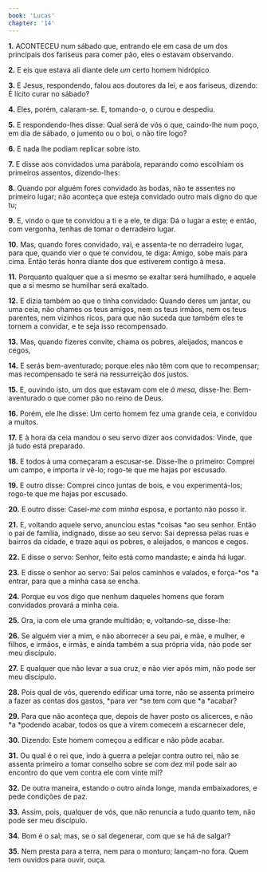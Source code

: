 ```yaml
---
book: 'Lucas'
chapter: '14'
---
```


**1.** ACONTECEU num sábado que, entrando ele em casa de um dos principais dos fariseus para comer pão, eles o estavam observando.

**2.** E eis que estava ali diante dele *um* certo homem hidrópico.

**3.** E Jesus, respondendo, falou aos doutores da lei, e aos fariseus, dizendo: É lícito curar no sábado?

**4.** Eles, porém, calaram-se. E, tomando-*o,* o curou e despediu.

**5.** E respondendo-lhes disse: Qual será de vós o que, caindo-lhe num poço, em dia de sábado, o jumento ou o boi, o não tire logo?

**6.** E nada lhe podiam replicar sobre isto.

**7.** E disse aos convidados uma parábola, reparando como escolhiam os primeiros assentos, dizendo-lhes:

**8.** Quando por alguém fores convidado às bodas, não te assentes no primeiro lugar; não aconteça que esteja convidado outro mais digno do que tu;

**9.** E, vindo o que te convidou a ti e a ele, te diga: Dá o lugar a este; e então, com vergonha, tenhas de tomar o derradeiro lugar.

**10.** Mas, quando fores convidado, vai, e assenta-te no derradeiro lugar, para que, quando vier o que te convidou, te diga: Amigo, sobe mais para cima. Então terás honra diante dos que estiverem contigo à mesa.

**11.** Porquanto qualquer que a si mesmo se exaltar será humilhado, e aquele que a si mesmo se humilhar será exaltado.

**12.** E dizia também ao que o tinha convidado: Quando deres um jantar, ou uma ceia, não chames os teus amigos, nem os teus irmãos, nem os teus parentes, nem vizinhos ricos, para que não suceda que também eles te tornem a convidar, e te seja isso recompensado.

**13.** Mas, quando fizeres convite, chama os pobres, aleijados, mancos e cegos,

**14.** E serás bem-aventurado; porque eles não têm com que to recompensar; mas recompensado te será na ressurreição dos justos.

**15.** E, ouvindo isto, um dos que estavam com ele *à mesa,* disse-lhe: Bem-aventurado o que comer pão no reino de Deus.

**16.** Porém, ele lhe disse: Um certo homem fez uma grande ceia, e convidou a muitos.

**17.** E à hora da ceia mandou o seu servo dizer aos convidados: Vinde, que já tudo está preparado.

**18.** E todos à uma começaram a escusar-se. Disse-lhe o primeiro: Comprei um campo, e importa ir vê-lo; rogo-te que me hajas por escusado.

**19.** E outro disse: Comprei cinco juntas de bois, e vou experimentá-los; rogo-te que me hajas por escusado.

**20.** E outro disse: Casei-*me* com *minha* esposa, e portanto não posso ir.

**21.** E, voltando aquele servo, anunciou estas *coisas *ao seu senhor. Então o pai de família, indignado, disse ao seu servo: Sai depressa pelas ruas e bairros da cidade, e traze aqui os pobres, e aleijados, e mancos e cegos.

**22.** E disse o servo: Senhor, feito está como mandaste; e ainda há lugar.

**23.** E disse o senhor ao servo: Sai pelos caminhos e valados, e força-*os *a entrar, para que a minha casa se encha.

**24.** Porque eu vos digo que nenhum daqueles homens que foram convidados provará a minha ceia.

**25.** Ora, ia com ele uma grande multidão; e, voltando-se, disse-lhe:

**26.** Se alguém vier a mim, e não aborrecer a seu pai, e mãe, e mulher, e filhos, e irmãos, e irmãs, e ainda também a sua própria vida, não pode ser meu discípulo.

**27.** E qualquer que não levar a sua cruz, e não vier após mim, não pode ser meu discípulo.

**28.** Pois qual de vós, querendo edificar uma torre, não se assenta primeiro a fazer as contas dos gastos, *para ver *se tem com que *a *acabar?

**29.** Para que não aconteça que, depois de haver posto os alicerces, e não *a *podendo acabar, todos os que a virem comecem a escarnecer dele,

**30.** Dizendo: Este homem começou a edificar e não pôde acabar.

**31.** Ou qual é o rei que, indo à guerra a pelejar contra outro rei, não se assenta primeiro a tomar conselho sobre se com dez mil pode sair ao encontro do que vem contra ele com vinte mil?

**32.** De outra maneira, estando o outro ainda longe, manda embaixadores, e pede condições de paz.

**33.** Assim, pois, qualquer de vós, que não renuncia a tudo quanto tem, não pode ser meu discípulo.

**34.** Bom é o sal; mas, se o sal degenerar, com que se há de salgar?

**35.** Nem presta para a terra, nem para o monturo; lançam-no fora. Quem tem ouvidos para ouvir, ouça.